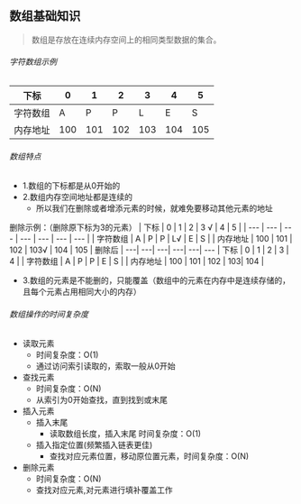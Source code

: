## 数组基础知识
> 数组是存放在连续内存空间上的相同类型数据的集合。

###### 字符数组示例

| 下标 | 0 | 1 | 2 | 3 | 4 | 5 |
| --- | --- | --- | --- | --- | --- | --- |
| 字符数组 | A | P | P | L | E | S |
| 内存地址 | 100 | 101 | 102 | 103 | 104 | 105 |

###### 数组特点
- 1.数组的下标都是从0开始的
- 2.数组内存空间地址都是连续的
  - 所以我们在删除或者增添元素的时候，就难免要移动其他元素的地址

删除示例：（删除原下标为3的元素）
| 下标 | 0 | 1 | 2 | 3 √ | 4 | 5 |
| --- | --- | --- | --- | --- | --- | --- |
| 字符数组 | A | P | P | L√ | E | S |
| 内存地址 | 100 | 101 | 102 | 103√ | 104 | 105 |
删除后 | ---| ---| ---| ---| ---| ---
| 下标 | 0 | 1 | 2 | 3 | 4 |
| 字符数组 | A | P | P | E | S | 
| 内存地址 | 100 | 101 | 102 | 103| 104 | 

- 3.数组的元素是不能删的，只能覆盖（数组中的元素在内存中是连续存储的，且每个元素占用相同大小的内存）

###### 数组操作的时间复杂度
- 读取元素 
  - 时间复杂度：O(1)
  - 通过访问索引读取的，索取一般从0开始
- 查找元素
  - 时间复杂度：O(N)
  - 从索引为0开始查找，直到找到或末尾
- 插入元素
  - 插入末尾
     - 读取数组长度，插入末尾 时间复杂度：O(1)
  - 插入指定位置(频繁插入链表更佳)
     - 查找对应元素位置，移动原位置元素，时间复杂度：O(N)
- 删除元素 
  - 时间复杂度：O(N)
  - 查找对应元素,对元素进行填补覆盖工作
